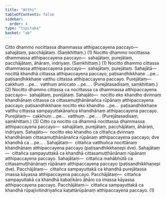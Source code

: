 ```yaml
---
title: "Atthi"
tableOfContents: false
sidebar:
  order: 4
type: "tipitaka"
basket: "ab"
---
```



<DynamicBreadcrumb />

<Division number="83">

<Paragraph number="2523">
Citto dhammo nocittassa dhammassa atthipaccayena paccayo—  sahajātaṃ, pacchājātaṃ. (Saṃkhittaṃ.) (1)
</Paragraph>

<Paragraph number="2524">
Nocitto dhammo nocittassa dhammassa atthipaccayena paccayo—  sahajātaṃ, purejātaṃ, pacchājātaṃ, āhāraṃ, indriyaṃ. (Saṃkhittaṃ.) (1)
</Paragraph>

<Paragraph number="2525">
Nocitto dhammo cittassa dhammassa atthipaccayena paccayo—  sahajātaṃ, purejātaṃ. <Emphasis>Sahajātā</Emphasis>—  nocittā khandhā cittassa atthipaccayena paccayo; paṭisandhikkhaṇe …pe…  paṭisandhikkhaṇe vatthu cittassa atthipaccayena paccayo. <Emphasis>Purejātaṃ</Emphasis>—  cakkhuṃ …pe…  vatthuṃ aniccato …pe… . (Purejātasadisaṃ, saṃkhittaṃ.) (2)
</Paragraph>

<Paragraph number="2526">
Nocitto dhammo cittassa ca nocittassa ca dhammassa atthipaccayena paccayo—  sahajātaṃ, purejātaṃ. <Emphasis>Sahajāto</Emphasis>—  nocitto eko khandho dvinnaṃ khandhānaṃ cittassa ca cittasamuṭṭhānānañca rūpānaṃ atthipaccayena paccayo; paṭisandhikkhaṇe nocitto eko khandho …pe…  paṭisandhikkhaṇe vatthu cittassa sampayuttakānañca khandhānaṃ atthipaccayena paccayo. <Emphasis>Purejātaṃ</Emphasis>—  cakkhuṃ …pe…  vatthuṃ …pe… . (Purejātasadisaṃ, saṃkhittaṃ.) (3)
</Paragraph>

</Division>
<Division number="84">

<Paragraph number="2527">
Citto ca nocitto ca dhammā nocittassa dhammassa atthipaccayena paccayo—  sahajātaṃ, purejātaṃ, pacchājātaṃ, āhāraṃ, indriyaṃ. <Emphasis>Sahajāto</Emphasis>—  nocitto eko khandho ca cittañca dvinnaṃ khandhānaṃ cittasamuṭṭhānānañca rūpānaṃ atthipaccayena paccayo; dve khandhā ca …pe… . <Emphasis>Sahajātaṃ</Emphasis>—  cittañca vatthuñca nocittānaṃ khandhānaṃ atthipaccayena paccayo (paṭisandhikkhaṇepi dve). <Emphasis>Sahajātaṃ</Emphasis>—  cittañca sampayuttakā ca khandhā cittasamuṭṭhānānaṃ rūpānaṃ atthipaccayena paccayo. <Emphasis>Sahajātaṃ</Emphasis>—  cittañca mahābhūtā ca cittasamuṭṭhānānaṃ rūpānaṃ atthipaccayena paccayo (paṭisandhikkhaṇepi dve). <Emphasis>Pacchājātaṃ</Emphasis>—  cittañca sampayuttakā ca khandhā purejātassa imassa kāyassa atthipaccayena paccayo. <Emphasis>Pacchājātaṃ</Emphasis>—  cittañca sampayuttakā ca khandhā kabaḷīkāro āhāro ca imassa kāyassa atthipaccayena paccayo. <Emphasis>Pacchājātaṃ</Emphasis>—  cittañca sampayuttakā ca khandhā rūpajīvitindriyañca kaṭattārūpānaṃ atthipaccayena paccayo. (1)
</Paragraph>
</Division>